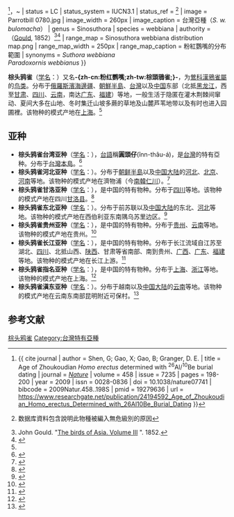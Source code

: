 {{noteTA
|T=zh-cn:棕头鸦雀; zh-tw:粉紅鸚嘴; zh-hk:棕頭鴉雀;
|1=zh-cn:棕头鸦雀; zh-tw:粉紅鸚嘴; zh-hk:棕頭鴉雀;
}}
{{speciesbox
| name = 棕头鸦雀
| fossil_range = [[更新世|更新世]]中期至今<ref>{{ Cite book | author = Lucas, S. G. | year = 2001 | chapter = Chapter 12: Pleistocene | title = ''Chinese Fossil Vertebrates'' | page = pp.259-290 | publisher = [[Columbia_University_Press|Columbia University Press]] | isbn = 0-231-08483-8 }}</ref><ref>{{ cite journal | author = Shen, G; Gao, X; Gao, B; Granger, D. E. | title = Age of Zhoukoudian ''Homo erectus'' determined with <sup>26</sup>Al/<sup>10</sup>Be burial dating | journal = ''[[自然_(期刊)|Nature]]'' | volume = 458 | issue = 7235 | pages = 198-200 | year = 2009 | issn = 0028-0836 | doi = 10.1038/nature07741 | bibcode = 2009Natur.458..198S | pmid = 19279636 | url = https://www.researchgate.net/publication/24194592_Age_of_Zhoukoudian_Homo_erectus_Determined_with_26Al10Be_Burial_Dating }}</ref>，~{{fossilrange|earliest=0.78|0.68|0}}
| status = LC
| status_system = IUCN3.1
| status_ref = <ref>{{IUCN|id=22716804 |title=''Sinosuthora webbiana'' |assessor=BirdLife International |assessor-link=BirdLife International |version=2018.1 |year=2016 |accessdate=1 October 2016}} 数据库資料包含說明此物種被編入無危級別的原因</ref>
| image = Parrotbill 0780.jpg
| image_width = 260px
| image_caption = 台灣亞種（''S. w. bulomacha''）
| genus = Sinosuthora
| species = webbiana
| authority = （[[約翰·古爾德|Gould]], 1852）<ref>John Gould. "[http://gallica.bnf.fr/ark:/12148/bpt6k99261r/f153.image.r=.langEN The birds of Asia. Volume III] {{Wayback|url=http://gallica.bnf.fr/ark:/12148/bpt6k99261r/f153.image.r=.langEN |date=20160308062116 }}". 1852.</ref><ref name='id3451'>{{cite web| url =http://www.bioinfo.cn/db05/BjdwSpecies.php?action=view&id=3451| title =棕头鸦雀| work =《中国动物物种编目数据库》| publisher =中国科学院微生物研究所| author =中国科学院动物研究所| accessdate =2009-04-04| deadurl =yes| archiveurl =https://web.archive.org/web/20160305071225/http://www.bioinfo.cn/db05/BjdwSpecies.php?action=view&id=3451| archivedate =2016-03-05}}</ref>
| range_map = Sinosuthora webbiana distribution map.png
| range_map_width = 250px
| range_map_caption = 粉紅鸚嘴的分布範圍   
| synonyms = ''Suthora webbiana''<br />
''Paradoxornis webbianus''
}}

'''棕头鸦雀'''（[[学名|学名]]：{{lang|la|''Sinosuthora webbiana''}}）又名'''-{zh-cn:粉红鹦嘴;zh-tw:棕頭鴉雀;}-'''，为[[鶯科|鶯科]][[漢鴉雀屬|漢鴉雀屬]]的[[鸟类|鸟类]]。分布于[[俄羅斯|俄羅斯]][[濱海邊疆區|濱海邊疆]]、[[朝鮮半島|朝鮮半島]]、[[台灣|台灣]]以及[[中国|中国]]东部（北抵[[黑龍江省|黑龙江]]，西至[[甘肃|甘肃]]、[[四川|四川]]、[[云南|云南]]，南达[[广东|广东]]、[[福建|福建]]）等地，一般生活于隐匿在灌木荆棘间窜动、夏间大多在山地、冬时集迁山坡多蕨的草地及山麓芦苇地带以及有时也进入园圃裡。该物种的模式产地在[[上海|上海]]。<ref name='id3451'/>

== 亚种 ==
<!--四川亞種（S.w.alphonsianus）已被分為獨立種 S. alphonsiana（Clements（2013）分類系統）-->
* '''棕头鸦雀台湾亚种'''（[[学名|学名]]：{{lang|la|''Sinosuthora webbiana bulomacha''}}），[[台語|台語]]稱'''圓頭仔'''(înn-thâu-á)，是[[台灣|台灣]]的特有亞种。分布于[[台灣本島|台灣本島]]。<ref name='id3453'>{{cite web| url =http://www.bioinfo.cn/db05/BjdwSpecies.php?action=view&id=3453| title =棕头鸦雀台湾亚种| work =《中国动物物种编目数据库》| publisher =中国科学院微生物研究所| author =中国科学院动物研究所| accessdate =2009-04-04| deadurl =yes| archiveurl =https://web.archive.org/web/20160305064052/http://www.bioinfo.cn/db05/BjdwSpecies.php?action=view&id=3453| archivedate =2016-03-05}}</ref>
* '''棕头鸦雀河北亚种'''（[[学名|学名]]：{{lang|la|''Sinosuthora webbiana fulvicauda''}}）。分布于[[朝鲜半島|朝鲜半島]]以及[[中国大陆|中国大陆]]的[[河北|河北]]、[[北京|北京]]、[[河南|河南]]等地。该物种的模式产地在濟物浦（今[[南韓|南韓]][[仁川|仁川]]）。<ref name='id3454'>{{cite web| url =http://www.bioinfo.cn/db05/BjdwSpecies.php?action=view&id=3454| title =棕头鸦雀河北亚种| work =《中国动物物种编目数据库》| publisher =中国科学院微生物研究所| author =中国科学院动物研究所| accessdate =2009-04-04| deadurl =yes| archiveurl =https://web.archive.org/web/20160305053859/http://www.bioinfo.cn/db05/BjdwSpecies.php?action=view&id=3454| archivedate =2016-03-05}}</ref>
* '''棕头鸦雀甘洛亚种'''（[[学名|学名]]：{{lang|la|''Sinosuthora webbiana ganluoensis''}}），是中国的特有物种。分布于[[四川|四川]]等地。该物种的模式产地在四川[[甘洛县|甘洛县]]。<ref name='id3455'>{{cite web| url =http://www.bioinfo.cn/db05/BjdwSpecies.php?action=view&id=3455| title =棕头鸦雀甘洛亚种| work =《中国动物物种编目数据库》| publisher =中国科学院微生物研究所| author =中国科学院动物研究所| accessdate =2009-04-04| deadurl =yes| archiveurl =https://web.archive.org/web/20131203122335/http://www.bioinfo.cn/db05/BjdwSpecies.php?action=view| archivedate =2013-12-03}}</ref>
* '''棕头鸦雀东北亚种'''（[[学名|学名]]：{{lang|la|''Sinosuthora webbiana mantschuricus''}}）。分布于前苏联以及[[中国大陆|中国大陆]]的东北、[[河北|河北]]等地。该物种的模式产地在西伯利亚东南隅乌苏里边区。<ref name='id3456'>{{cite web| url =http://www.bioinfo.cn/db05/BjdwSpecies.php?action=view&id=3456| title =棕头鸦雀东北亚种| work =《中国动物物种编目数据库》| publisher =中国科学院微生物研究所| author =中国科学院动物研究所| accessdate =2009-04-04| deadurl =yes| archiveurl =https://web.archive.org/web/20160305092752/http://www.bioinfo.cn/db05/BjdwSpecies.php?action=view&id=3456| archivedate =2016-03-05}}</ref>
* '''棕头鸦雀贵州亚种'''（[[学名|学名]]：{{lang|la|''Sinosuthora webbiana stresemanni''}}），是中国的特有物种。分布于[[贵州|贵州]]、[[云南|云南]]等地。该物种的模式产地在贵州。<ref name='id3457'>{{cite web| url =http://www.bioinfo.cn/db05/BjdwSpecies.php?action=view&id=3457| title =棕头鸦雀贵州亚种| work =《中国动物物种编目数据库》| publisher =中国科学院微生物研究所| author =中国科学院动物研究所| accessdate =2009-04-04| deadurl =yes| archiveurl =https://web.archive.org/web/20160305021908/http://www.bioinfo.cn/db05/BjdwSpecies.php?action=view&id=3457| archivedate =2016-03-05}}</ref>
* '''棕头鸦雀长江亚种'''（[[学名|学名]]：{{lang|la|''Sinosuthora webbiana suffusus''}}），是中国的特有物种。分布于长江流域自江苏至湖北、[[四川|四川]]、北抵山西、[[陕西|陕西]]、甘肃等省南部、南到贵州、[[广西|广西]]、[[广东|广东]]、[[福建|福建]]等地。该物种的模式产地在长江上游。<ref name='id3458'>{{cite web| url =http://www.bioinfo.cn/db05/BjdwSpecies.php?action=view&id=3458| title =棕头鸦雀长江亚种| work =《中国动物物种编目数据库》| publisher =中国科学院微生物研究所| author =中国科学院动物研究所| accessdate =2009-04-04| deadurl =yes| archiveurl =https://web.archive.org/web/20160305023923/http://www.bioinfo.cn/db05/BjdwSpecies.php?action=view&id=3458| archivedate =2016-03-05}}</ref>
* '''棕头鸦雀指名亚种'''（[[学名|学名]]：{{lang|la|''Sinosuthora webbiana webbianus''}}），是中国的特有物种。分布于[[上海|上海]]、[[浙江|浙江]]等地。该物种的模式产地在上海。<ref name='id3459'>{{cite web| url =http://www.bioinfo.cn/db05/BjdwSpecies.php?action=view&id=3459| title =棕头鸦雀指名亚种| work =《中国动物物种编目数据库》| publisher =中国科学院微生物研究所| author =中国科学院动物研究所| accessdate =2009-04-04| deadurl =yes| archiveurl =https://web.archive.org/web/20160305090143/http://www.bioinfo.cn/db05/BjdwSpecies.php?action=view&id=3459| archivedate =2016-03-05}}</ref>
* '''棕头鸦雀滇东亚种'''（[[学名|学名]]：{{lang|la|''Sinosuthora webbiana yunnanensis''}}）。分布于越南以及[[中国大陆|中国大陆]]的[[云南|云南]]等地。该物种的模式产地在云南东南部昆明附近可保村。<ref name='id3460'>{{cite web| url =http://www.bioinfo.cn/db05/BjdwSpecies.php?action=view&id=3460| title =棕头鸦雀滇东亚种| work =《中国动物物种编目数据库》| publisher =中国科学院微生物研究所| author =中国科学院动物研究所| accessdate =2009-04-04| deadurl =yes| archiveurl =https://web.archive.org/web/20160305070216/http://www.bioinfo.cn/db05/BjdwSpecies.php?action=view&id=3460| archivedate =2016-03-05}}</ref>

== 参考文献 ==
{{reflist}}
{{Taxonbar|from=Q27075558}}

[[Category:鸦雀属|棕头鸦雀]]
[[Category:台灣特有亞種|Category:台灣特有亞種]]